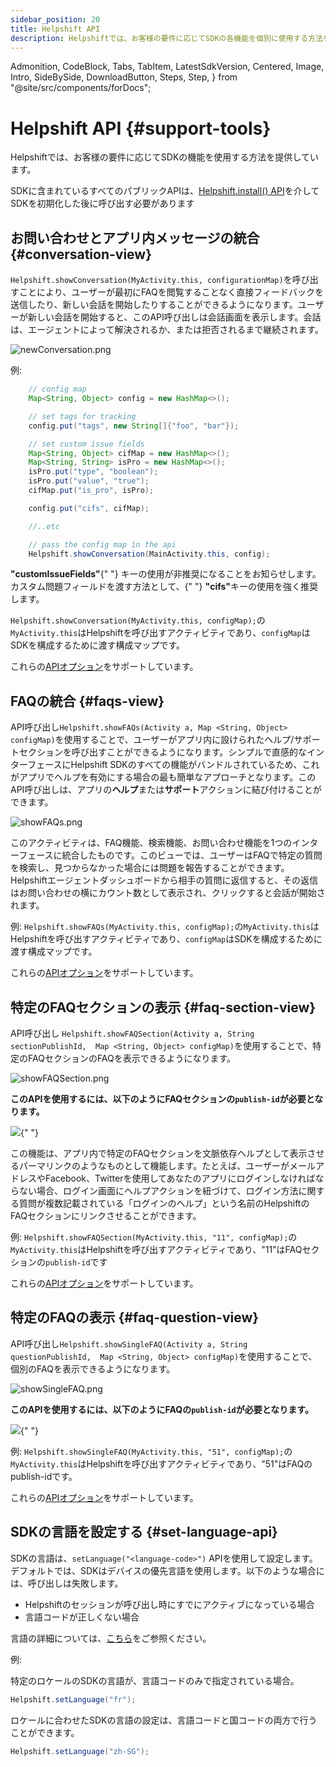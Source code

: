 ```yaml
---
sidebar_position: 20
title: Helpshift API
description: Helpshiftでは、お客様の要件に応じてSDKの各機能を個別に使用する方法を提供しています。
---
```


  Admonition,
  CodeBlock,
  Tabs,
  TabItem,
  LatestSdkVersion,
  Centered,
  Image,
  Intro,
  SideBySide,
  DownloadButton,
  Steps,
  Step,
} from "@site/src/components/forDocs";

# Helpshift API {#support-tools}

<Intro>

Helpshiftでは、お客様の要件に応じてSDKの機能を使用する方法を提供しています。

</Intro>

<Admonition type="info" title="注意">

SDKに含まれているすべてのパブリックAPIは、[Helpshift.install() API](/sdkx_android/getting-started#start-using)を介してSDKを初期化した後に呼び出す必要があります

</Admonition>

## お問い合わせとアプリ内メッセージの統合 {#conversation-view}

`Helpshift.showConversation(MyActivity.this, configurationMap)`を呼び出すことにより、ユーザーが最初にFAQを閲覧することなく直接フィードバックを送信したり、新しい会話を開始したりすることができるようになります。ユーザーが新しい会話を開始すると、このAPI呼び出しは会話画面を表示します。会話は、エージェントによって解決されるか、または拒否されるまで継続されます。

<Centered width="major">

![newConversation.png](/static/books/sdkx_android/show_conversation.png "newConversation.png")

</Centered>

例:

```java
	// config map
	Map<String, Object> config = new HashMap<>();

    // set tags for tracking
    config.put("tags", new String[]{"foo", "bar"});

    // set custom issue fields
    Map<String, Object> cifMap = new HashMap<>();
    Map<String, String> isPro = new HashMap<>();
    isPro.put("type", "boolean");
    isPro.put("value", "true");
    cifMap.put("is_pro", isPro);

    config.put("cifs", cifMap);

    //..etc

    // pass the config map in the api
    Helpshift.showConversation(MainActivity.this, config);
```

<Admonition type="info" title="注意">
  <b>"customIssueFields"</b>{" "}
キーの使用が非推奨になることをお知らせします。カスタム問題フィールドを渡す方法として、{" "}
<b>"cifs"</b>キーの使用を強く推奨します。
</Admonition>

`Helpshift.showConversation(MyActivity.this, configMap);`の`MyActivity.this`はHelpshiftを呼び出すアクティビティであり、`configMap`はSDKを構成するために渡す構成マップです。

これらの[APIオプション](/sdkx_android/sdk-configuration/)をサポートしています。

## FAQの統合 {#faqs-view}

API呼び出し`Helpshift.showFAQs(Activity a, Map <String, Object> configMap)`を使用することで、ユーザーがアプリ内に設けられたヘルプ/サポートセクションを呼び出すことができるようになります。シンプルで直感的なインターフェースにHelpshift SDKのすべての機能がバンドルされているため、これがアプリでヘルプを有効にする場合の最も簡単なアプローチとなります。このAPI呼び出しは、アプリの**ヘルプ**または**サポート**アクションに結び付けることができます。

<Centered >

![showFAQs.png](/static/books/sdkx_android/show_faqs.png "showFAQs.png")

</Centered>

このアクティビティは、FAQ機能、検索機能、お問い合わせ機能を1つのインターフェースに統合したものです。このビューでは、ユーザーはFAQで特定の質問を検索し、見つからなかった場合には問題を報告することができます。Helpshiftエージェントダッシュボードから相手の質問に返信すると、その返信はお問い合わせの横にカウント数として表示され、クリックすると会話が開始されます。

例:
`Helpshift.showFAQs(MyActivity.this, configMap);`の`MyActivity.this`はHelpshiftを呼び出すアクティビティであり、`configMap`はSDKを構成するために渡す構成マップです。

これらの[APIオプション](/sdkx_android/sdk-configuration/)をサポートしています。

## 特定のFAQセクションの表示 {#faq-section-view}

API呼び出し
`Helpshift.showFAQSection(Activity a, String sectionPublishId,  Map <String, Object> configMap)`を使用することで、特定のFAQセクションのFAQを表示できるようになります。

<Centered >

![showFAQSection.png](/static/books/sdkx_android/show_section.png "showFAQSection.png")

</Centered>

**このAPIを使用するには、以下のようにFAQセクションの`publish-id`が必要となります。**

<Image src="/static/books/misc/section-publish-id.png" width="full" />{" "}

この機能は、アプリ内で特定のFAQセクションを文脈依存ヘルプとして表示させるパーマリンクのようなものとして機能します。たとえば、ユーザーがメールアドレスやFacebook、Twitterを使用してあなたのアプリにログインしなければならない場合、ログイン画面にヘルプアクションを紐づけて、ログイン方法に関する質問が複数記載されている「ログインのヘルプ」という名前のHelpshiftのFAQセクションにリンクさせることができます。

例:
`Helpshift.showFAQSection(MyActivity.this, "11", configMap);`の`MyActivity.this`はHelpshiftを呼び出すアクティビティであり、"11"はFAQセクションの`publish-id`です

これらの[APIオプション](/sdkx_android/sdk-configuration/)をサポートしています。

## 特定のFAQの表示 {#faq-question-view}

API呼び出し`Helpshift.showSingleFAQ(Activity a, String questionPublishId,  Map <String, Object> configMap)`を使用することで、個別のFAQを表示できるようになります。

<Centered >

![showSingleFAQ.png](/static/books/sdkx_android/show_single_faq.png "showSingleFAQ.png")

</Centered>

**このAPIを使用するには、以下のようにFAQの`publish-id`が必要となります。**

<Image src="/static/books/misc/faq-publish-id.png" width="full" />{" "}

例: `Helpshift.showSingleFAQ(MyActivity.this, "51", configMap);`の`MyActivity.this`はHelpshiftを呼び出すアクティビティであり、"51"はFAQのpublish-idです。

これらの[APIオプション](/sdkx_android/sdk-configuration/)をサポートしています。

## SDKの言語を設定する {#set-language-api}

SDKの言語は、`setLanguage("<language-code>")` APIを使用して設定します。デフォルトでは、SDKはデバイスの優先言語を使用します。以下のような場合には、呼び出しは失敗します。

- Helpshiftのセッションが呼び出し時にすでにアクティブになっている場合
- 言語コードが正しくない場合

言語の詳細については、[こちら](/sdkx_android/i18n/)をご参照ください。

例: 

特定のロケールのSDKの言語が、言語コードのみで指定されている場合。

```.java
Helpshift.setLanguage("fr");
```

ロケールに合わせたSDKの言語の設定は、言語コードと国コードの両方で行うことができます。

```.java
Helpshift.setLanguage("zh-SG");
```

